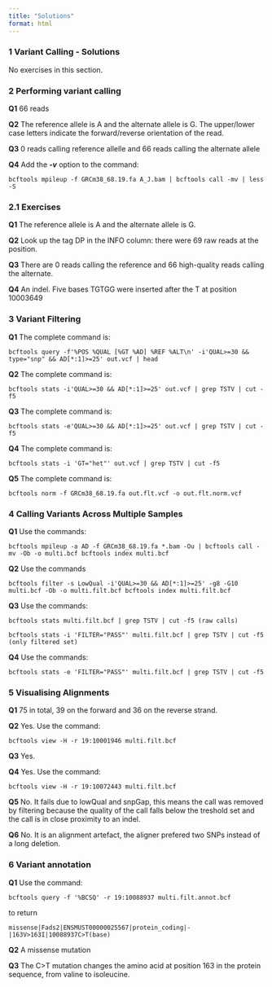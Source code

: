 ```yaml
---
title: "Solutions"
format: html
---
```


### 1 Variant Calling - Solutions

No exercises in this section.

### 2 Performing variant calling

**Q1** 66 reads

**Q2** The reference allele is A and the alternate allele is G. The upper/lower case letters indicate the forward/reverse orientation of the read.

**Q3** 0 reads calling reference allelle and 66 reads calling the alternate allele

**Q4** Add the ***-v*** option to the command:

`bcftools mpileup -f GRCm38_68.19.fa A_J.bam | bcftools call -mv | less -S`

### 2.1 Exercises

**Q1** The reference allele is A and the alternate allele is G.

**Q2** Look up the tag DP in the INFO column: there were 69 raw reads at the position.

**Q3** There are 0 reads calling the reference and 66 high-quality reads calling the alternate.

**Q4** An indel. Five bases TGTGG were inserted after the T at position 10003649

### 3 Variant Filtering

**Q1** The complete command is:

`bcftools query -f'%POS %QUAL [%GT %AD] %REF %ALT\n' -i'QUAL>=30 && type="snp" && AD[*:1]>=25' out.vcf | head`

**Q2** The complete command is:

`bcftools stats -i'QUAL>=30 && AD[*:1]>=25' out.vcf | grep TSTV | cut -f5`

**Q3** The complete command is:

`bcftools stats -e'QUAL>=30 && AD[*:1]>=25' out.vcf | grep TSTV | cut -f5`

**Q4** The complete command is:

`bcftools stats -i 'GT="het"' out.vcf | grep TSTV | cut -f5`

**Q5** The complete command is:

`bcftools norm -f GRCm38_68.19.fa out.flt.vcf -o out.flt.norm.vcf`

### 4 Calling Variants Across Multiple Samples

**Q1** Use the commands:

`bcftools mpileup -a AD -f GRCm38_68.19.fa *.bam -Ou | bcftools call -mv -Ob -o multi.bcf bcftools index multi.bcf`

**Q2** Use the commands

`bcftools filter -s LowQual -i'QUAL>=30 && AD[*:1]>=25' -g8 -G10 multi.bcf -Ob -o multi.filt.bcf bcftools index multi.filt.bcf`

**Q3** Use the commands:

`bcftools stats multi.filt.bcf | grep TSTV | cut -f5 (raw calls)`

`bcftools stats -i 'FILTER="PASS"' multi.filt.bcf | grep TSTV | cut -f5 (only filtered set)`

**Q4** Use the commands:

`bcftools stats -e 'FILTER="PASS"' multi.filt.bcf | grep TSTV | cut -f5`

### 5 Visualising Alignments

**Q1** 75 in total, 39 on the forward and 36 on the reverse strand.

**Q2** Yes. Use the command:

`bcftools view -H -r 19:10001946 multi.filt.bcf`

**Q3** Yes.

**Q4** Yes. Use the command:

`bcftools view -H -r 19:10072443 multi.filt.bcf`

**Q5** No. It fails due to lowQual and snpGap, this means the call was removed by filtering because the quality of the call falls below the treshold set and the call is in close proximity to an indel.

**Q6** No. It is an alignment artefact, the aligner prefered two SNPs instead of a long deletion.

### 6 Variant annotation

**Q1** Use the command:

`bcftools query -f '%BCSQ' -r 19:10088937 multi.filt.annot.bcf`

to return

`missense|Fads2|ENSMUST00000025567|protein_coding|-|163V>163I|10088937C>T(base)`

**Q2** A missense mutation

**Q3** The C\>T mutation changes the amino acid at position 163 in the protein sequence, from valine to isoleucine.
